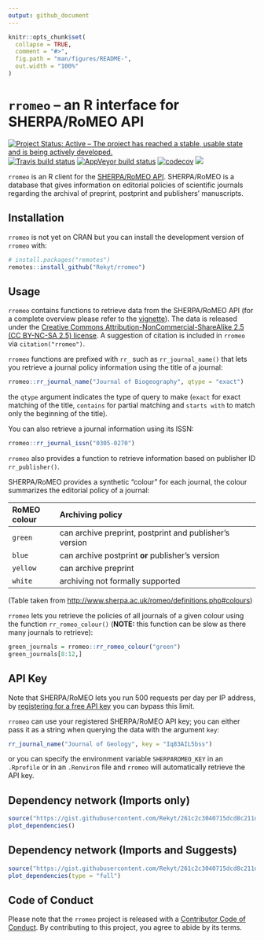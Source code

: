```yaml
---
output: github_document
---
```


<!-- README.md is generated from README.Rmd. Please edit that file -->

```r
knitr::opts_chunk$set(
  collapse = TRUE,
  comment = "#>",
  fig.path = "man/figures/README-",
  out.width = "100%"
)
```

# `rromeo` – an R interface for SHERPA/RoMEO API

[![Project Status: Active – The project has reached a stable, usable state and is being actively developed.](https://www.repostatus.org/badges/latest/active.svg)](https://www.repostatus.org/#active) [![Travis build status](https://travis-ci.org/Rekyt/rromeo.svg?branch=master)](https://travis-ci.org/Rekyt/rromeo) [![AppVeyor build status](https://ci.appveyor.com/api/projects/status/github/Rekyt/rromeo?branch=master&svg=true)](https://ci.appveyor.com/project/Rekyt/rromeo) [![codecov](https://codecov.io/gh/Rekyt/rromeo/branch/master/graph/badge.svg)](https://codecov.io/gh/Rekyt/rromeo) [![](https://badges.ropensci.org/285_status.svg)](https://github.com/ropensci/onboarding/issues/285)

`rromeo` is an R client for the [SHERPA/RoMEO API](http://www.sherpa.ac.uk/romeo/index.php?la=en&fIDnum=&mode=simple). SHERPA/RoMEO is a database that gives information on editorial policies of scientific journals regarding the archival of preprint, postprint and publishers' manuscripts.

## Installation

`rromeo` is not yet on CRAN but you can install the development version of `rromeo` with:

``` r
# install.packages("remotes")
remotes::install_github("Rekyt/rromeo")
```

## Usage

`rromeo` contains functions to retrieve data from the SHERPA/RoMEO API (for a complete overview please refer to the [vignette](https://rekyt.github.io/rromeo/articles/rromeo.html)). The data is released under the [Creative Commons Attribution-NonCommercial-ShareAlike 2.5 (CC BY-NC-SA 2.5) license](https://creativecommons.org/licenses/by-nc-sa/2.5/). A suggestion of citation is included in `rromeo` via `citation("rromeo")`.

`rromeo` functions are prefixed with `rr_` such as `rr_journal_name()` that lets you retrieve a journal policy information using the title of a journal:

```r
rromeo::rr_journal_name("Journal of Biogeography", qtype = "exact")
```

the `qtype` argument indicates the type of query to make (`exact` for exact matching of the title, `contains` for partial matching and `starts with` to match only the beginning of the title).

You can also retrieve a journal information using its ISSN:

```r
rromeo::rr_journal_issn("0305-0270")
```

`rromeo` also provides a function to retrieve information based on publisher ID `rr_publisher()`.

SHERPA/RoMEO provides a synthetic "colour" for each journal, the colour summarizes the editorial policy of a journal:

  | RoMEO colour | Archiving policy                                        |
  |:-------------|:--------------------------------------------------------|
  | `green`      | can archive preprint, postprint and publisher's version |
  | `blue`       | can archive postprint **or** publisher's version        |
  | `yellow`     | can archive preprint                                    |
  | `white`      | archiving not formally supported                        |
  
(Table taken from <http://www.sherpa.ac.uk/romeo/definitions.php#colours>)

`rromeo` lets you retrieve the policies of all journals of a given colour using the function `rr_romeo_colour()` (**NOTE:** this function can be slow as there many journals to retrieve):

```r
green_journals = rromeo::rr_romeo_colour("green")
green_journals[8:12,]
```

## API Key

Note that SHERPA/RoMEO lets you run 500 requests per day per IP address, by [registering for a free API key](http://www.sherpa.ac.uk/romeo/apiregistry.php) you can bypass this limit.

`rromeo` can use your registered SHERPA/RoMEO API key; you can either pass it as a string when querying the data with the argument `key`:

``` r
rr_journal_name("Journal of Geology", key = "Iq83AIL5bss")
```

or you can specify the environment variable `SHERPAROMEO_KEY` in an `.Rprofile` or in an `.Renviron` file and `rromeo` will automatically retrieve the API key.

## Dependency network (Imports only)

```r
source("https://gist.githubusercontent.com/Rekyt/261c2c3040715dcd8c211d7f5d18c9c8/raw/")
plot_dependencies()
```

## Dependency network (Imports and Suggests)

```r
source("https://gist.githubusercontent.com/Rekyt/261c2c3040715dcd8c211d7f5d18c9c8/raw/")
plot_dependencies(type = "full")
```

## Code of Conduct

Please note that the `rromeo` project is released with a [Contributor Code of Conduct](CODE_OF_CONDUCT.md). By contributing to this project, you agree to abide by its terms.
